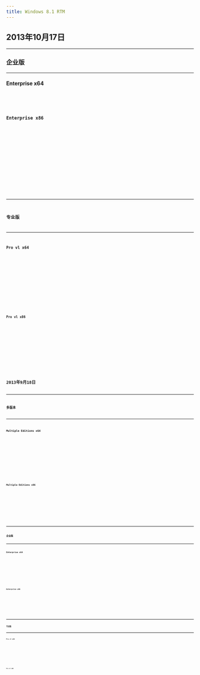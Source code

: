```yaml
---
title: Windows 8.1 RTM
---
```


[//]: # (2013年10月17日)


[//]: # (2013年9月18日)


## 2013年10月17日

---

### 企业版

---

#### Enterprise x64
<Badge text="IPFS" variant="note" /> <Badge text="64位" variant="success" /> <Badge text="企业" variant="tip" /> <Badge text="中文" variant="caution" /> <Badge text="2013-10-17" variant="danger" />
<Card title="IPFS 下载与详情">
    <CardGrid>
        <LinkCard title="快速下载" href="https://ipfs.winx.run/bafybeifuhws5aijfxo7sms3sie6cxi3ihpqafvkn6x52efbgxnchvg7v7a?filename=cn_windows_8_1_enterprise_x64_dvd_2971863.iso#quick" />
        <LinkCard title="高级下载" href="https://ipfs.winx.run/bafybeifuhws5aijfxo7sms3sie6cxi3ihpqafvkn6x52efbgxnchvg7v7a?filename=cn_windows_8_1_enterprise_x64_dvd_2971863.iso" variant="secondary" />
    </CardGrid>
    <Code code={cn_windows_8_1_enterprise_x64_dvd_2971863} title="校验信息" wrap={true} />
</Card>

#### Enterprise x86
<Badge text="IPFS" variant="note" /> <Badge text="32位" variant="success" /> <Badge text="企业" variant="tip" /> <Badge text="中文" variant="caution" /> <Badge text="2013-10-17" variant="danger" />
<Card title="IPFS 下载与详情">
    <CardGrid>
        <LinkCard title="快速下载" href="https://ipfs.winx.run/bafybeiebmajlblegsycjorsnrf2wtypzidwrsgtdoz5dwqn67ra3dqqole?filename=cn_windows_8_1_enterprise_x86_dvd_2972257.iso#quick" />
        <LinkCard title="高级下载" href="https://ipfs.winx.run/bafybeiebmajlblegsycjorsnrf2wtypzidwrsgtdoz5dwqn67ra3dqqole?filename=cn_windows_8_1_enterprise_x86_dvd_2972257.iso" variant="secondary" />
    </CardGrid>
    <Code code={cn_windows_8_1_enterprise_x86_dvd_2972257} title="校验信息" wrap={true} />
</Card>

---

### 专业版

---

#### Pro vl x64
<Badge text="IPFS" variant="note" /> <Badge text="64位" variant="success" /> <Badge text="批量" variant="tip" /> <Badge text="中文" variant="caution" /> <Badge text="2013-10-17" variant="danger" />
<Card title="IPFS 下载与详情">
    <CardGrid>
        <LinkCard title="快速下载" href="https://ipfs.winx.run/bafybeia2fjymwz3x4mo35yomjcgir2t6lqws6l33tdcoxjnh2i52vm2zym?filename=cn_windows_8_1_pro_vl_x64_dvd_2971907.iso#quick" />
        <LinkCard title="高级下载" href="https://ipfs.winx.run/bafybeia2fjymwz3x4mo35yomjcgir2t6lqws6l33tdcoxjnh2i52vm2zym?filename=cn_windows_8_1_pro_vl_x64_dvd_2971907.iso" variant="secondary" />
    </CardGrid>
    <Code code={cn_windows_8_1_pro_vl_x64_dvd_2971907} title="校验信息" wrap={true} />
</Card>

#### Pro vl x86
<Badge text="IPFS" variant="note" /> <Badge text="32位" variant="success" /> <Badge text="批量" variant="tip" /> <Badge text="中文" variant="caution" /> <Badge text="2013-10-17" variant="danger" />
<Card title="IPFS 下载与详情">
    <CardGrid>
        <LinkCard title="快速下载" href="https://ipfs.winx.run/bafybeiawv3ojirnzlvglwwzq5cq57d3d6m3coyazyerz4aohidn3hjk5ve?filename=cn_windows_8_1_pro_vl_x86_dvd_2972620.iso#quick" />
        <LinkCard title="高级下载" href="https://ipfs.winx.run/bafybeiawv3ojirnzlvglwwzq5cq57d3d6m3coyazyerz4aohidn3hjk5ve?filename=cn_windows_8_1_pro_vl_x86_dvd_2972620.iso" variant="secondary" />
    </CardGrid>
    <Code code={cn_windows_8_1_pro_vl_x86_dvd_2972620} title="校验信息" wrap={true} />
</Card>

## 2013年9月18日

---

### 多版本

---

#### Multiple Editions x64
<Badge text="IPFS" variant="note" /> <Badge text="64位" variant="success" /> <Badge text="多版本" variant="tip" /> <Badge text="中文" variant="caution" /> <Badge text="2013-9-18" variant="danger" />
<Card title="IPFS 下载与详情">
    <CardGrid>
        <LinkCard title="快速下载" href="https://ipfs.winx.run/bafybeigprqqd7qcwk3nvo4v7olakjigw6z44tq2xk2x5ku5f5ojckbdmhq?filename=cn_windows_8_1_x64_dvd_2707237.iso#quick" />
        <LinkCard title="高级下载" href="https://ipfs.winx.run/bafybeigprqqd7qcwk3nvo4v7olakjigw6z44tq2xk2x5ku5f5ojckbdmhq?filename=cn_windows_8_1_x64_dvd_2707237.iso" variant="secondary" />
    </CardGrid>
    <Code code={cn_windows_8_1_x64_dvd_2707237} title="校验信息" wrap={true} />
</Card>

#### Multiple Editions x86
<Badge text="IPFS" variant="note" /> <Badge text="32位" variant="success" /> <Badge text="多版本" variant="tip" /> <Badge text="中文" variant="caution" /> <Badge text="2013-9-18" variant="danger" />
<Card title="IPFS 下载与详情">
    <CardGrid>
        <LinkCard title="快速下载" href="https://ipfs.winx.run/bafybeicnoubolxzozjd6anb4s3qv2sdqxyn6kubf4yrcfzjixqb2kdpaxu?filename=cn_windows_8_1_x86_dvd_2707405.iso.iso#quick" />
        <LinkCard title="高级下载" href="https://ipfs.winx.run/bafybeicnoubolxzozjd6anb4s3qv2sdqxyn6kubf4yrcfzjixqb2kdpaxu?filename=cn_windows_8_1_x86_dvd_2707405.iso" variant="secondary" />
    </CardGrid>
    <Code code={cn_windows_8_1_x86_dvd_2707405} title="校验信息" wrap={true} />
</Card>

---

### 企业版

---

#### Enterprise x64
<Badge text="IPFS" variant="note" /> <Badge text="64位" variant="success" /> <Badge text="企业" variant="tip" /> <Badge text="中文" variant="caution" /> <Badge text="2013-9-18" variant="danger" />
<Card title="IPFS 下载与详情">
    <CardGrid>
        <LinkCard title="快速下载" href="https://ipfs.winx.run/bafybeiet4im2g24yaum5a5dss26jqnus7fnoh4edp244wzibva737crscm?filename=cn_windows_8_1_enterprise_x64_dvd_2791008.iso#quick" />
        <LinkCard title="高级下载" href="https://ipfs.winx.run/bafybeiet4im2g24yaum5a5dss26jqnus7fnoh4edp244wzibva737crscm?filename=cn_windows_8_1_enterprise_x64_dvd_2791008.iso" variant="secondary" />
    </CardGrid>
    <Code code={cn_windows_8_1_enterprise_x64_dvd_2791008} title="校验信息" wrap={true} />
</Card>

#### Enterprise x86
<Badge text="IPFS" variant="note" /> <Badge text="32位" variant="success" /> <Badge text="企业" variant="tip" /> <Badge text="中文" variant="caution" /> <Badge text="2013-9-18" variant="danger" />
<Card title="IPFS 下载与详情">
    <CardGrid>
        <LinkCard title="快速下载" href="https://ipfs.winx.run/bafybeichlynnowmaqeaytfsky7jlaqsbhysrsj6z45sipgq4ijr53xh63y?filename=cn_windows_8_1_enterprise_x86_dvd_2791409.iso#quick" />
        <LinkCard title="高级下载" href="https://ipfs.winx.run/bafybeichlynnowmaqeaytfsky7jlaqsbhysrsj6z45sipgq4ijr53xh63y?filename=cn_windows_8_1_enterprise_x86_dvd_2791409.iso" variant="secondary" />
    </CardGrid>
    <Code code={cn_windows_8_1_enterprise_x86_dvd_2791409} title="校验信息" wrap={true} />
</Card>

---

### 专业版

---

#### Pro vl x64
<Badge text="IPFS" variant="note" /> <Badge text="64位" variant="success" /> <Badge text="批量" variant="tip" /> <Badge text="中文" variant="caution" /> <Badge text="2013-9-18" variant="danger" />
<Card title="IPFS 下载与详情">
    <CardGrid>
        <LinkCard title="快速下载" href="https://ipfs.winx.run/bafybeibzuhfdhk3t2b5blphl5yuwlnyrpwkbusirqk2e774vowj3cbt7pe?filename=cn_windows_8_1_pro_vl_x64_dvd_2791218.iso#quick" />
        <LinkCard title="高级下载" href="https://ipfs.winx.run/bafybeibzuhfdhk3t2b5blphl5yuwlnyrpwkbusirqk2e774vowj3cbt7pe?filename=cn_windows_8_1_pro_vl_x64_dvd_2791218.iso" variant="secondary" />
    </CardGrid>
    <Code code={cn_windows_8_1_pro_vl_x64_dvd_2791218} title="校验信息" wrap={true} />
</Card>

#### Pro vl x86
<Badge text="IPFS" variant="note" /> <Badge text="32位" variant="success" /> <Badge text="批量" variant="tip" /> <Badge text="中文" variant="caution" /> <Badge text="2013-9-18" variant="danger" />
<Card title="IPFS 下载与详情">
    <CardGrid>
        <LinkCard title="快速下载" href="https://ipfs.winx.run/bafybeigaid6dyukrlji5obsbiiagbson6us4unjjbr67smrgrz6izmdzpi?filename=cn_windows_8_1_pro_vl_x86_dvd_2791576.iso#quick" />
        <LinkCard title="高级下载" href="https://ipfs.winx.run/bafybeigaid6dyukrlji5obsbiiagbson6us4unjjbr67smrgrz6izmdzpi?filename=cn_windows_8_1_pro_vl_x86_dvd_2791576.iso" variant="secondary" />
    </CardGrid>
    <Code code={cn_windows_8_1_pro_vl_x86_dvd_2791576} title="校验信息" wrap={true} />
</Card>